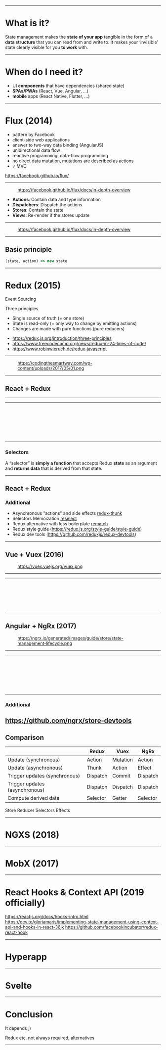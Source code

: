 
<Title>JavaScript state management</Title>

---

# What is it?

<Quote author="Raquel Moss" url="https://egghead.io/articles/what-is-state-why-do-i-need-to-manage-it">
State management makes the <strong>state of your app</strong> tangible in the form of a <strong>data structure</strong> that you can read from and write to. It makes your ‘invisible’ state clearly visible for you <strong>to work</strong> with.
</Quote>

---

# When do I need it?

- UI **components** that have dependencies (shared state)
- **SPAs/PWAs** (React, Vue, Angular, ...)
- **mobile** apps (React Native, Flutter, ...)


---

# Flux (2014)

- pattern by Facebook
- client-side web applications
- answer to two-way data binding (AngularJS)
- unidirectional data flow
- reactive programming, data-flow programming
- no direct data mutation, mutations are described as actions
- ≠ MVC

<Footnotes>
    <a href="https://facebook.github.io/flux/">https://facebook.github.io/flux/</a>
</Footnotes>

---

<Figure src="https://facebook.github.io/flux/img/overview/flux-simple-f8-diagram-1300w.png" alt="Basic Flux Structure">
    <a href="https://facebook.github.io/flux/docs/in-depth-overview">https://facebook.github.io/flux/docs/in-depth-overview</a>
</Figure>


- **Actions**: Contain data and type information
- **Dispatchers**: Dispatch the actions
- **Stores**: Contain the state
- **Views**: Re-render if the stores update

---

<Figure src="https://facebook.github.io/flux/img/overview/flux-simple-f8-diagram-explained-1300w.png" alt="Detailed Flux flow">
    <a href="https://facebook.github.io/flux/docs/in-depth-overview">https://facebook.github.io/flux/docs/in-depth-overview</a>
</Figure>

---

## Basic principle

```js
(state, action) => new state
```
---

# Redux (2015)

Event Sourcing

Three principles
- Single source of truth (= one store)
- State is read-only (= only way to change by emitting actions)
- Changes are made with pure functions (pure reducers)

<Footnotes>
    <ul>
        <li><a href="https://redux.js.org/introduction/three-principles">https://redux.js.org/introduction/three-principles</a></li>
        <li><a href="https://www.freecodecamp.org/news/redux-in-24-lines-of-code/">https://www.freecodecamp.org/news/redux-in-24-lines-of-code/</a></li>
        <li><a href="https://www.robinwieruch.de/redux-javascript">https://www.robinwieruch.de/redux-javascript</a></li>
    </ul>
</Footnotes>

---

<Figure src="https://codingthesmartway.com/wp-content/uploads/2017/05/01.png" alt="Redux flow">
    <a href="https://codingthesmartway.com/wp-content/uploads/2017/05/01.png">https://codingthesmartway.com/wp-content/uploads/2017/05/01.png</a>
</Figure>

---

## React + Redux

<GithubInfo repo="reduxjs/redux"></GithubInfo>

---

<Stackblitz id="uum-react-redux-example"></Stackblitz>

---

<CodeSurfer>

```js 5:7 file=./redux-react/store.js title="Store" 
```

```js 1:3 file=./redux-react/actions.js title="Actions" 
```

```js 1:3,5:17 file=./redux-react/actions.js title="Actions" 
```

```js 1:6 file=./redux-react/reducers.js title="Reducers" 
```

```js 7:30 file=./redux-react/reducers.js title="Reducers" 
```

```js 11:18 file=./redux-react/App.jsx title="React integration" 
```

```js 22:33 file=./redux-react/App.jsx title="React integration" 
```

```js 9,14,24 file=./redux-react/App.jsx title="Selectors" 
```

</CodeSurfer>

---

### Selectors

<Quote author="Matthew Holman" url="https://medium.com/@matthew.holman/what-is-a-redux-selector-a517acee1fe8">
    A “selector” is <strong>simply a function</strong> that accepts Redux <strong>state</strong> as an argument and <strong>returns data</strong> that is derived from that state.
</Quote>

---

## React + Redux

### Additional

* Asynchronous "actions" and side effects [redux-thunk](https://github.com/reduxjs/redux-thunk)
* Selectors Memoization [reselect](https://github.com/reduxjs/reselect)
* Redux alternative with less boilerplate [rematch](https://github.com/rematch/rematch)
* Redux style guide (https://redux.js.org/style-guide/style-guide)
* Redux dev tools (https://github.com/reduxjs/redux-devtools)

---

## Vue + Vuex (2016)

<GithubInfo repo="vuejs/vuex"></GithubInfo>

<Figure src="https://vuex.vuejs.org/vuex.png" alt="Vuex architecture">
    <a href="https://vuex.vuejs.org/vuex.png">https://vuex.vuejs.org/vuex.png</a>
</Figure>

---

<Stackblitz id="uum-vue-vuex-example"></Stackblitz>

---

<CodeSurfer>

```js 1,5:8,25 file=./vue-vuex/store.js title="Store" 
```

```js 9:19 file=./vue-vuex/store.js title="Mutations" 
```

```js 20:24 file=./vue-vuex/store.js title="Getters" 
```

```js 9:13 file=./vue-vuex/index.js title="Vue integration - store" 
```

```js 15,17:23,37:38 file=./vue-vuex/index.js title="Vue integration - state" 
```

```js 15:16,39 file=./vue-vuex/index.js title="Vue integration - getters" 
```

```js 24:34,40:42 file=./vue-vuex/index.js title="Vue integration - mutations" 
```

</CodeSurfer>

---

## Angular + NgRx (2017)

<GithubInfo repo="ngrx/platform"></GithubInfo>

<Figure src="https://ngrx.io/generated/images/guide/store/state-management-lifecycle.png" alt="NgRx lifecycle">
    <a href="https://ngrx.io/generated/images/guide/store/state-management-lifecycle.png">https://ngrx.io/generated/images/guide/store/state-management-lifecycle.png</a>
</Figure>

---

<Stackblitz id="uum-angular-ngrx-example"></Stackblitz>

---

<CodeSurfer>

```js 4:6,8:9,19 file=./angular-ngrx/reducer.ts title="Store/Reducer" 
```

```js 10:18 file=./angular-ngrx/reducer.ts title="Store/Reducer" 
```

```js file=./angular-ngrx/actions.ts title="Actions" 
```

```js file=./angular-ngrx/selectors.ts title="Selectors" 
```

```js 8:12,17,34 file=./angular-ngrx/app.component.ts title="Angular integration store" 
```

```js 6,13:15,18:20 file=./angular-ngrx/app.component.ts title="Angular integration selectors" 
```

```js 5,23:33 file=./angular-ngrx/app.component.ts title="Angular integration actions" 
```

```js file=./angular-ngrx/app.component.html title="Angular integration actions" 
```

</CodeSurfer>

---

### Additional

https://github.com/ngrx/store-devtools
---

## Comparison

|                                     | Redux    | Vuex     | NgRx     |
| ----------------------------------  | -------- | -------- | -------- |
| Update (synchronous)                | Action   | Mutation | Action   | 
| Update (asynchronous)               | Thunk    | Action   | Effect   |
| Trigger updates (synchronous)       | Dispatch | Commit   | Dispatch |
| Trigger updates (asynchronous)      | Dispatch | Dispatch | Dispatch |
| Compute derived data                | Selector | Getter   | Selector |

Store
Reducer
Selectors
Effects



---

# NGXS (2018)

<GithubInfo repo="ngxs/store"></GithubInfo>

---

# MobX (2017)

<GithubInfo repo="mobxjs/mobx"></GithubInfo>

---

# React Hooks & Context API (2019 officially)

https://reactjs.org/docs/hooks-intro.html
https://dev.to/gloriamaris/implementing-state-management-using-context-api-and-hooks-in-react-36jk
https://github.com/facebookincubator/redux-react-hook

---

# Hyperapp

<GithubInfo repo="jorgebucaran/hyperapp"></GithubInfo>

---

# Svelte

<GithubInfo repo="sveltejs/svelte"></GithubInfo>

---

# Conclusion

It depends ;)

Redux etc. not always required, alternatives

---